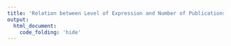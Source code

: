 ```yaml
---
title: 'Relation between Level of Expression and Number of Publications'
output:
  html_document:
    code_folding: 'hide'
---
```



